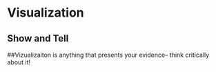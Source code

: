 # Visualization

## Show and Tell

##Vizualizaiton is anything that presents your evidence-- think critically about it!
